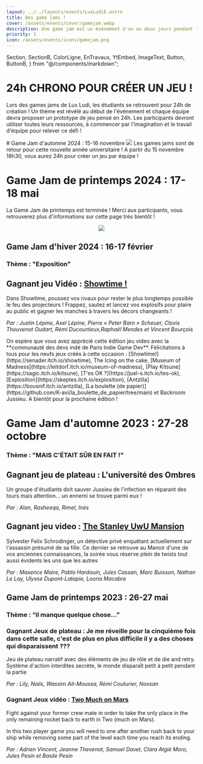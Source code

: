 ```yaml
---
layout: ../../layouts/events/LuxLudiE.astro
title: Des game jams !
cover: /assets/events/cover/gamejam.webp
description: Une game jam est un événement d'un ou deux jours pendant lequel plusieurs équipes se rassemblent et chacune a pour objectif de produire un prototype de jeu. Nos game jam sont à destination des étudiants pour inviter chacun à se lancer dans le processus de création. Lors des games jams de Lux Ludi, les étudiants se retrouvent pour 24h de création ! Un thème est révélé au début de l'événement et chaque équipe devra proposer un prototype de jeu pensé en 24h. Les participants devront utiliser toutes leurs ressources, à commencer par l'imagination et le travail d'équipe pour relever ce défi !
priority: 1
icon: /assets/events/icons/gamejam.png
---
```


  Section,
  SectionB,
  ColorLigne,
  EnTravaux,
  YtEmbed,
  ImageText,
  Button,
  ButtonB,
} from "@/components/markdown";

<SectionB>

# 24h CHRONO POUR CRÉER UN JEU !

<ColorLigne />

Lors des games jams de Lux Ludi, les étudiants se retrouvent pour 24h de création !
Un thème est révélé au début de l'événement et chaque équipe devra proposer un prototype de jeu pensé en 24h. Les participants devront utiliser toutes leurs ressources, à commencer par l'imagination et le travail d'équipe pour relever ce défi !
</SectionB>

<Section>
# Game Jam d'automne 2024 : 15-16 novembre
<img src="/assets/gamejam/gamejam_nov_discord.png"/>
Les games jams sont de retour pour cette nouvelle année universitaire ! A partir du 15 novembre 18h30, vous aurez 24h pour créer un jeu par équipe !


<ButtonB
link = "https://forms.gle/W6s9Xp3V6xpiBHde9"
text = "Inscriptions !"
track = "ton probleme catboy"
/>


</Section>

<SectionB>

# Game Jam de printemps 2024 : 17-18 mai
<ColorLigne/>

La Game Jam de printemps est terminée ! Merci aux participants, vous retrouverez plus d'informations sur cette page très bientôt !

<center>
<img src="/assets/gamejam/gamejam_0517.png"/>
</center>

</SectionB>
<Section>

# Game Jam d'hiver 2024 : 16-17 février

<ColorLigne />

### Thème : "Exposition"
<ImageText img="/assets/gamejam/JV_showtime_screen.png">

## Gagnant jeu Vidéo : [Showtime !](https://senader.itch.io/showtime)

Dans Showtime, poussez vos rivaux pour rester le plus longtemps possible le feu des projecteurs ! Frappez, sautez et lancez vos explosifs pour plaire au public et gagner les manches à travers les décors changeants !

_Par : Justin Lépine, Axel Lépine, Pierre « Peter Barn » Scheuer, Clovis Thouvenot Oudart, Rémi Ducourtieux,Raphaël Mendes et Vincent Bourçois_

</ImageText>
 On espère que vous avez apprécié cette édition jeu video avec la **communauté des devs indé de Paris Indie Game Dev**. Félicitations à tous pour les neufs jeux créés à cette occasion  : [Showtime!](https://senader.itch.io/showtime), The Icing on the cake, [Museum of Madness](https://leitdorf.itch.io/museum-of-madness), [Play Kitsune](https://sagic.itch.io/kitsune), [T'es OK ?](https://juel-s.itch.io/tes-ok), [Explosition](https://skeptes.itch.io/explosition), [Antzilla](https://bousnif.itch.io/antzilla), [La boulette (de papier)](https://github.com/K-avi/la_boulette_de_papier/tree/main) et Backroom Jussieu.   
A bientôt pour la prochaine édition !

<br />

<center><YtEmbed
  ytLink="https://www.youtube-nocookie.com/embed/cxt73IsyJgA"
  title="Game Jam d'Hiver 2024 !"
/>
</center>

</Section>

<SectionB>

# Game Jam d'automne 2023 : 27-28 octobre

<ColorLigne />

### Thème : "MAIS C'ÉTAIT SÛR EN FAIT !"

<ImageText img="/assets/gamejam/JP_universite.jpg">

## Gagnant jeu de plateau : L'université des Ombres

Un groupe d'étudiants doit sauver Jussieu de l'infection en réparant des tours mais attention… un ennemi se trouve parmi eux !

_Par : Alan, Rasheeqa, Rimel, Inès_

</ImageText>

<ImageText img="/assets/gamejam/JV_stanlee.jpg">

## Gagnant jeu video : [The Stanley UwU Mansion](https://feuillemorteentertainment.itch.io/the-stanley-uwu-mansion)

Sylvester Felix Schrodinger, un détective privé enquêtant actuellement sur l'assassin présumé de sa fille. Ce dernier se retrouve au Manoir d'une de vos anciennes connaissances, la soirée vous réserve plein de twists tout aussi évidents les uns que les autres

_Par : Maxence Maire, Pablo Hardouin, Jules Cassan, Marc Buisson, Nathan Le Lay, Ulysse Dupont-Latapie, Loona Macabre_

</ImageText>

<center><YtEmbed
  ytLink="https://www.youtube-nocookie.com/embed/2mECSMDtlog"
  title="Game Jam d'automne 2023 !"
/>
</center>

</SectionB>

<Section>

# Game Jam de printemps 2023 : 26-27 mai

<ColorLigne />

### Thème : “il manque quelque chose…”

<ImageText img="/assets/gamejam/JP_isekai.jpg">

### Gagnant Jeux de plateau : Je me réveille pour la cinquième fois dans cette salle, c'est de plus en plus difficile il y a des choses qui disparaissent ???

Jeu de plateau narratif avec des éléments de jeu de rôle et de die and retry. Système d'action interdites secrète, le monde disparaît petit à petit pendant la partie

_Par : Lily, Nails, Wassim Ait-Moussa, Rémi Couturier, Noxsan_

</ImageText>

<ImageText img="/assets/gamejam/JV_twomuch.png">

### Gagnant Jeux vidéo : [Two Much on Mars](https://juel-s.itch.io/two-much-on-mars)

Fight against your former crew mate in order to take the only place in the only remaining rocket back to earth in Two (much on Mars).

In this two player game you will need to one after another rush back to your ship while removing some part of the level each time you reach its ending.

_Par : Adrien Vincent, Jeanne Thevenot, Samuel Davet, Clara Atgié Moro, Jules Pesin et Basile Pesin_

</ImageText>
</Section>
